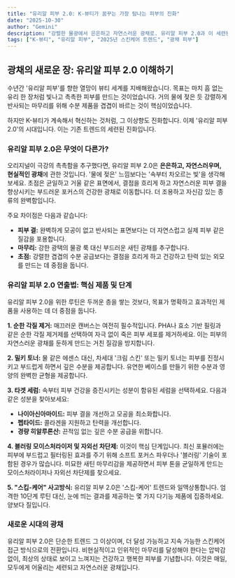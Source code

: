 ```yaml
---
title: "유리알 피부 2.0: K-뷰티가 꿈꾸는 가장 탐나는 피부의 진화"
date: "2025-10-30"
author: "Gemini"
description: "강렬한 물광에서 은은하고 자연스러운 광채로. 유리알 피부 2.0과 이 세련된 광채를 얻기 위해 필요한 제품들을 만나보세요."
tags: ["K-뷰티", "유리알 피부", "2025년 스킨케어 트렌드", "광채 피부"]
---
```


## 광채의 새로운 장: 유리알 피부 2.0 이해하기

수년간 '유리알 피부'를 향한 열망이 뷰티 세계를 지배해왔습니다. 목표는 마치 흠 없는 유리 한 장처럼 빛나고 촉촉한 피부를 만드는 것이었습니다. 거의 물에 젖은 듯 강렬하게 반사되는 마무리를 위해 수분 제품을 겹겹이 바르는 것이 핵심이었습니다.

하지만 K-뷰티가 계속해서 혁신하는 것처럼, 그 이상향도 진화합니다. 이제 '유리알 피부 2.0'의 시대입니다. 이는 기존 트렌드의 세련된 진화입니다.

### 유리알 피부 2.0은 무엇이 다른가?

오리지널이 극강의 촉촉함을 추구했다면, 유리알 피부 2.0은 **은은하고, 자연스러우며, 현실적인 광채**에 관한 것입니다. '물에 젖은' 느낌보다는 '속부터 차오르는 빛'을 생각해보세요. 초점은 균일하고 거울 같은 표면에서, 결점을 흐리게 하고 자연스러운 피부 결을 향상시키는 부드러운 포커스의 건강한 광채로 이동합니다. 더 조용하고 자신감 있는 종류의 완벽함입니다.

주요 차이점은 다음과 같습니다:
*   **피부 결:** 완벽하게 모공이 없고 반사되는 표면보다는 더 자연스럽고 실제 피부 같은 질감을 포용합니다.
*   **마무리:** 강한 광택의 물광 룩 대신 부드러운 새틴 광채를 추구합니다.
*   **초점:** 강렬한 겹겹의 수분 공급보다는 결점을 흐리게 하고 건강하고 탄력 있는 외모를 만드는 데 중점을 둡니다.

### 유리알 피부 2.0 연출법: 핵심 제품 및 단계

유리알 피부 2.0을 위한 루틴은 두꺼운 층을 쌓는 것보다, 목표가 명확하고 효과적인 제품을 사용하는 데 더 중점을 둡니다.

**1. 순한 각질 제거:**
매끄러운 캔버스는 여전히 필수적입니다. PHA나 효소 기반 필링과 같은 순한 각질 제거제를 선택하여 자극 없이 죽은 피부 세포를 제거하세요. 이는 피부의 자연스러운 광채를 둔하게 만드는 거친 질감을 방지합니다.

**2. 밀키 토너:**
물 같은 에센스 대신, 차세대 '크림 스킨' 또는 밀키 토너는 피부를 진정시키고 부드럽게 하면서 깊은 수분을 제공합니다. 유연한 베이스를 만들기 위한 수분과 영양의 완벽한 균형을 제공합니다.

**3. 타겟 세럼:**
속부터 피부 건강을 증진시키는 성분이 함유된 세럼을 선택하세요. 다음과 같은 성분을 찾아보세요:
*   **나이아신아마이드:** 피부 결을 개선하고 모공을 최소화합니다.
*   **펩타이드:** 콜라겐을 지원하고 탄력을 개선합니다.
*   **경량 히알루론산:** 끈적임 없는 깊은 수분 공급을 위합니다.

**4. 블러링 모이스처라이저 및 자외선 차단제:**
이것이 핵심 단계입니다. 최신 포뮬러에는 피부에 부드럽고 필터링된 효과를 주기 위해 소프트 포커스 파우더나 '블러링' 기술이 포함된 경우가 많습니다. 미묘한 새틴 마무리감을 제공하면서 피부 톤을 균일하게 만드는 모이스처라이저나 자외선 차단제를 찾으세요.

**5. "스킵-케어" 사고방식:**
유리알 피부 2.0은 '스킵-케어' 트렌드와 일맥상통합니다. 엄격한 10단계 루틴 대신, 눈에 띄는 결과를 제공하는 몇 가지 다기능 제품에 집중하세요. 양보다 질입니다.

### 새로운 시대의 광채

유리알 피부 2.0은 단순한 트렌드 그 이상이며, 더 달성 가능하고 지속 가능한 스킨케어 접근 방식으로의 전환입니다. 비현실적이고 인위적인 마무리를 달성해야 한다는 압박감 없이, 최상의 상태로 보이고 느껴지는 건강하고 행복한 피부를 기념합니다. 이것은 매일, 모두에게 어울리는 세련되고 자연스러운 광채입니다.
